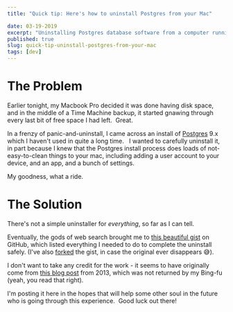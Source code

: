```yaml
---
title: "Quick tip: Here's how to uninstall Postgres from your Mac"

date: 03-19-2019
excerpt: "Uninstalling Postgres database software from a computer running MacOS isn't super straightforward - this is what I found helpful."
published: true
slug: quick-tip-uninstall-postgres-from-your-mac
tags: [dev]
---
```


# The Problem

Earlier tonight, my Macbook Pro decided it was done having disk space, and in the middle of a Time Machine backup, it started gnawing through every last bit of free space I had left.  Great.

In a frenzy of panic-and-uninstall, I came across an install of [Postgres](https://www.postgresql.org/) 9.x which I haven't used in quite a long time.   I wanted to carefully uninstall it, in part because I knew that the Postgres install process does loads of not-easy-to-clean things to your mac, including adding a user account to your device, and an app, and a bunch of settings.

My goodness, what a ride.

# The Solution

There's not a simple uninstaller for _everything_, so far as I can tell.

Eventually, the gods of web search brought me to [this beautiful gist](https://gist.github.com/Atlas7/b1a40a2ffd85728b33e7) on GitHub, which listed everything I needed to do to complete the uninstall safely. (I've also [forked](https://gist.github.com/mbifulco/1e44a2e9b7e3bd784f01ef5a138da829) the gist, in case the original ever disappears 😅).

I don't want to take any credit for the work - it seems to have originally come from [this blog post](https://hzchirs-blog.logdown.com/posts/142678-how-completely-uninstall-postgresql-9x-on-mac-osx) from 2013, which was not returned by my Bing-fu (yeah, you read that right).  

I'm posting it here in the hopes that will help some other soul in the future who is going through this experience.  Good luck out there!
